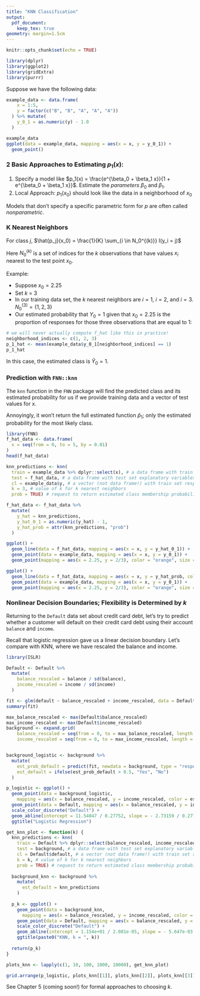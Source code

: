 ```yaml
---
title: "KNN Classification"
output:
  pdf_document:
    keep_tex: true
geometry: margin=1.5cm
---
```


```r
knitr::opts_chunk$set(echo = TRUE)
```

```r
library(dplyr)
library(ggplot2)
library(gridExtra)
library(purrr)
```

Suppose we have the following data:

```r
example_data <- data.frame(
    x = 1:5,
    y = factor(c("B", "B", "A", "A", "A"))
  ) %>% mutate(
    y_0_1 = as.numeric(y) - 1.0
  )
```

```r
example_data
ggplot(data = example_data, mapping = aes(x = x, y = y_0_1)) +
  geom_point()
```

### 2 Basic Approaches to Estimating $p_1(x)$:

1. Specify a model like $p_1(x) = \frac{e^{\beta_0 + \beta_1 x}}{1 + e^{\beta_0 + \beta_1 x}}$.  Estimate the *parameters* $\beta_0$ and $\beta_1$.
2. Local Approach: $p_1(x_0)$ should look like the data in a neighborhood of $x_0$

Models that don't specify a specific parametric form for $p$ are often called *nonparametric*.

### K Nearest Neighbors

For class $j$, $\hat{p_j}(x_0) = \frac{1}{K} \sum_{i \in N_0^{(k)}} I(y_i = j)$

Here $N_0^{(k)}$ is a set of indices for the $k$ observations that have values $x_i$ nearest to the test point $x_0$.

Example:

 * Suppose $x_0 = 2.25$
 * Set $k$ = 3
 * In our training data set, the $k$ nearest neighbors are $i = 1$, $i = 2$, and $i = 3$.  $N_0^{(3)} = \{1, 2, 3\}$
 * Our estimated probability that $Y_0 = 1$ given that $x_0 = 2.25$ is the proportion of responses for those three observations that are equal to 1:

```r
# we will never actually compute f_hat like this in practice!
neighborhood_indices <- c(1, 2, 3)
p_1_hat <- mean(example_data$y_0_1[neighborhood_indices] == 1)
p_1_hat
```

In this case, the estimated class is $\hat{Y}_0 = 1$.

\newpage

### Prediction with `FNN::knn`

The `knn` function in the `FNN` package will find the predicted class and its estimated probability for us if we provide training data and a vector of test values for x.

Annoyingly, it won't return the full estimated function $\widehat{p}_1$; only the estimated probability for the most likely class.

```r
library(FNN)
f_hat_data <- data.frame(
  x = seq(from = 0, to = 5, by = 0.01)
)
head(f_hat_data)

knn_predictions <- knn(
  train = example_data %>% dplyr::select(x), # a data frame with train set explanatory variables
  test = f_hat_data, # a data frame with test set explanatory variables
  cl = example_data$y, # a vector (not data frame!) with train set response variable; OK to use factor
  k = 3, # value of k for k nearest neighbors
  prob = TRUE) # request to return estimated class membership probability

f_hat_data <- f_hat_data %>%
  mutate(
    y_hat = knn_predictions,
    y_hat_0_1 = as.numeric(y_hat) - 1,
    y_hat_prob = attr(knn_predictions, "prob")
  )

ggplot() +
  geom_line(data = f_hat_data, mapping = aes(x = x, y = y_hat_0_1)) +
  geom_point(data = example_data, mapping = aes(x = x, y = y_0_1)) +
  geom_point(mapping = aes(x = 2.25, y = 2/3), color = "orange", size = 4)

ggplot() +
  geom_line(data = f_hat_data, mapping = aes(x = x, y = y_hat_prob, color = y_hat)) +
  geom_point(data = example_data, mapping = aes(x = x, y = y_0_1)) +
  geom_point(mapping = aes(x = 2.25, y = 2/3), color = "orange", size = 4)
```

### Nonlinear Decision Boundaries; Flexibility is Determined by $k$

Returning to the `Default` data set about credit card debt, let's try to predict whether a customer will default on their credit card debt using their account `balance` and `income`.

Recall that logistic regression gave us a linear decision boundary.  Let's compare with KNN, where we have rescaled the balance and income.

```r
library(ISLR)

Default <- Default %>%
  mutate(
    balance_rescaled = balance / sd(balance),
    income_rescaled = income / sd(income)
  )
```

```r
fit <- glm(default ~ balance_rescaled + income_rescaled, data = Default, family = binomial)
summary(fit)
```

```r
max_balance_rescaled <- max(Default$balance_rescaled)
max_income_rescaled <- max(Default$income_rescaled)
background <- expand.grid(
    balance_rescaled = seq(from = 0, to = max_balance_rescaled, length = 101),
    income_rescaled = seq(from = 0, to = max_income_rescaled, length = 101))


background_logistic <- background %>%
  mutate(
    est_prob_default = predict(fit, newdata = background, type = "response"),
    est_default = ifelse(est_prob_default > 0.5, "Yes", "No")
  )

p_logistic <- ggplot() +
  geom_point(data = background_logistic,
    mapping = aes(x = balance_rescaled, y = income_rescaled, color = est_default), size = 0.1, alpha = 0.5) +
  geom_point(data = Default, mapping = aes(x = balance_rescaled, y = income_rescaled, color = default)) +
  scale_color_discrete("Default") +
  geom_abline(intercept = 11.54047 / 0.27752, slope = - 2.73159 / 0.27752) + 
  ggtitle("Logistic Regression")

get_knn_plot <- function(k) {
  knn_predictions <- knn(
    train = Default %>% dplyr::select(balance_rescaled, income_rescaled), # a data frame with train set explanatory variables
    test = background, # a data frame with test set explanatory variables
    cl = Default$default, # a vector (not data frame!) with train set response variable; OK to use factor
    k = k, # value of k for k nearest neighbors
    prob = TRUE) # request to return estimated class membership probability
  
  background_knn <- background %>%
    mutate(
      est_default = knn_predictions
    )
  
  p_k <- ggplot() +
    geom_point(data = background_knn,
      mapping = aes(x = balance_rescaled, y = income_rescaled, color = est_default), size = 0.1, alpha = 0.5) +
    geom_point(data = Default, mapping = aes(x = balance_rescaled, y = income_rescaled, color = default)) +
    scale_color_discrete("Default") +
    geom_abline(intercept = 1.154e+01 / 2.081e-05, slope = - 5.647e-03 / 2.081e-05) +
    ggtitle(paste0("KNN, k = ", k))
  
  return(p_k)
}

plots_knn <- lapply(c(1, 10, 100, 1000, 10000), get_knn_plot)

grid.arrange(p_logistic, plots_knn[[1]], plots_knn[[2]], plots_knn[[3]], plots_knn[[4]], plots_knn[[5]], ncol = 2)
```

See Chapter 5 (coming soon!) for formal approaches to choosing $k$.
